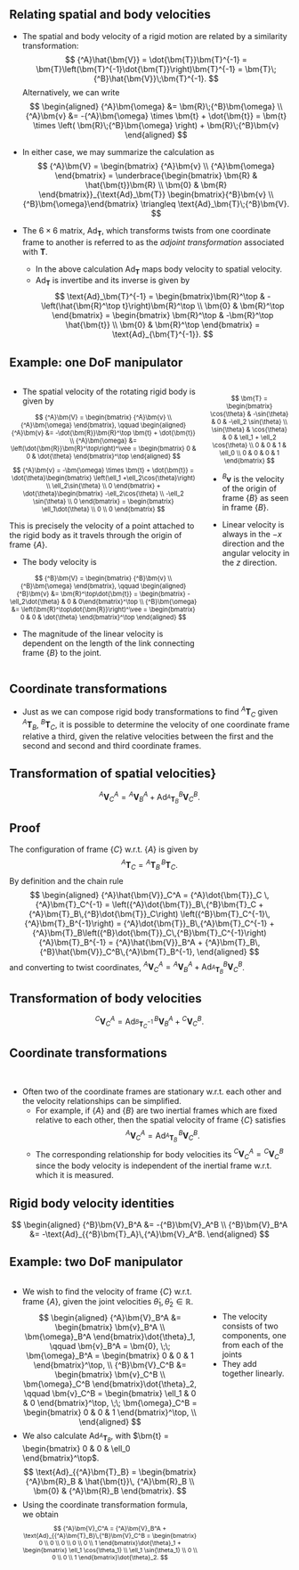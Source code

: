 ## Relating spatial and body velocities {.smaller}

* The spatial and body velocity of a rigid motion are related by a similarity
transformation:
$$
{^A}\hat{\bm{V}} = \dot{\bm{T}}\bm{T}^{-1} =
\bm{T}\left(\bm{T}^{-1}\dot{\bm{T}}\right)\bm{T}^{-1} =
\bm{T}\;{^B}\hat{\bm{V}}\;\bm{T}^{-1}.
$$
Alternatively, we can write
$$
\begin{aligned}
{^A}\bm{\omega} &= \bm{R}\;{^B}\bm{\omega} \\
{^A}\bm{v} &= -{^A}\bm{\omega} \times \bm{t} + \dot{\bm{t}} = \bm{t} \times
\left( \bm{R}\;{^B}\bm{\omega} \right) + \bm{R}\;{^B}\bm{v}
\end{aligned}
$$

* In either case, we may summarize the calculation as
$$ {^A}\bm{V} = \begin{bmatrix} {^A}\bm{v} \\ {^A}\bm{\omega} \end{bmatrix} =
\underbrace{\begin{bmatrix} \bm{R} & \hat{\bm{t}}\bm{R} \\ \bm{0} & \bm{R} \end{bmatrix}}_{\text{Ad}_\bm{T}}
\begin{bmatrix}{^B}\bm{v} \\ {^B}\bm{\omega}\end{bmatrix} \triangleq
\text{Ad}_\bm{T}\;{^B}\bm{V}.
$$

* The $6 \times 6$ matrix, $\text{Ad}_\bm{T}$, which transforms twists from one coordinate frame to
another is referred to as the _adjoint transformation_ associated with $\bm{T}$.
  - In the above calculation $\text{Ad}_\bm{T}$ maps body velocity to spatial
    velocity.
  - $\text{Ad}_\bm{T}$ is invertibe and its inverse is given by
  $$
  \text{Ad}_\bm{T}^{-1} = \begin{bmatrix}\bm{R}^\top & -\left(\hat{\bm{R}^\top
  t}\right)\bm{R}^\top \\ \bm{0} & \bm{R}^\top \end{bmatrix} =
  \begin{bmatrix} \bm{R}^\top & -\bm{R}^\top \hat{\bm{t}} \\ \bm{0} &
  \bm{R}^\top \end{bmatrix} = \text{Ad}_{\bm{T}^{-1}}.
  $$


<!--
## Transforming twists {.smaller}

&nbsp;

:::: {.columns}

::: {.column width="60%"}

* The velocity of a moving body can be expressed w.r.t. a world reference 
frame $\{A\}$ or the moving body frame $\{B\}$ as shown in the figure:

$$ {^Y}\bm{\nu} = \text{Ad}\left( {^Y}\xi_X \right){^X}\bm{\nu}. $$

by using the adjoint mapping/matrix, $\text{Ad}$, which is defined by:

$$ \text{Ad}(\xi) = 
\begin{bmatrix}
\bm{R} & \hat{\bm{t}} \bm{R} \\ 0 & \bm{R}
\end{bmatrix} \in \mathbb{R}^{6 \times 6}.
$$

* Recall $\xi \sim (\bm{R}, \bm{t})$ represents the rigid-body motion.

:::


::: {.column width="40%"}
<center>
<img src="contents/assets/fig3_1.svg" width="400" height="200" />
</center>

::: {.callout-tip icon="false"}
## Representing spatial velocities
Notice that $\bm{\nu}$ is a $6$-dimensional vector.
:::

:::

::::
-->

## Example: one DoF manipulator {.smaller}

:::: {.columns}

::: {.column width="70%"}
* The spatial velocity of the rotating rigid body is given by 

<p style="font-size: 80%">
$$
{^A}\bm{V} = \begin{bmatrix} {^A}\bm{v} \\ {^A}\bm{\omega} \end{bmatrix}, \qquad
\begin{aligned}
{^A}\bm{v} &= -\dot{\bm{R}}\bm{R}^\top \bm{t} + \dot{\bm{t}} \\
{^A}\bm{\omega} &= \left(\dot{\bm{R}}\bm{R}^\top\right)^\vee = \begin{bmatrix}
0 & 0 & \dot{\theta} \end{bmatrix}^\top
\end{aligned}
$$
</p>

<p style="font-size: 80%">
$$
{^A}\bm{v} = -\bm{\omega} \times \bm{t} + \dot{\bm{t}} = \dot{\theta}\begin{bmatrix}
\left(\ell_1 +\ell_2\cos{\theta}\right) \\
\ell_2\sin{\theta} \\ 0
\end{bmatrix} + \dot{\theta}\begin{bmatrix} -\ell_2\cos{\theta} \\ 
-\ell_2 \sin{\theta} \\ 0
\end{bmatrix} = \begin{bmatrix} \ell_1\dot{\theta} \\ 0 \\ 0 \end{bmatrix}
$$
</p>

This is precisely the velocity of a point attached to the rigid body as it
travels through the origin of frame $\{A\}$.

* The body velocity is

<p style="font-size: 80%">
$$
{^B}\bm{V} = \begin{bmatrix} {^B}\bm{v} \\ {^B}\bm{\omega} \end{bmatrix}, \qquad
\begin{aligned}
{^B}\bm{v} &= \bm{R}^\top\dot{\bm{t}} = \begin{bmatrix} -\ell_2\dot{\theta} & 0
& 0\end{bmatrix}^\top \\
{^B}\bm{\omega} &= \left(\bm{R}^\top\dot{\bm{R}}\right)^\vee = \begin{bmatrix}
0 & 0 & \dot{\theta} \end{bmatrix}^\top
\end{aligned}
$$
</p>

* The magnitude of the linear velocity is dependent on the length of the link
connecting frame $\{B\}$ to the joint.

:::


::: {.column width="30%"}
<img data-src="contents/assets/one-dof-manipulator.png" width="100%"/>

<p style="font-size: 80%">
$$
\bm{T} = \begin{bmatrix}
\cos{\theta} & -\sin{\theta} & 0 & -\ell_2 \sin{\theta} \\
\sin{\theta} & \cos{\theta} & 0 & \ell_1 + \ell_2 \cos{\theta} \\
0 & 0 & 1 & \ell_0 \\
0 & 0 & 0 & 1
\end{bmatrix}
$$
</p>

* ${^B}\bm{v}$ is the velocity of the origin of frame $\{B\}$ as seen in frame
$\{B\}$.

* Linear velocity is always in the $-x$ direction and the angular velocity in
the $z$ direction.

:::

::::


## Coordinate transformations {.smaller}

* Just as we can compose rigid body transformations to find ${^A}\bm{T}_C$ given
${^A}\bm{T}_B$, ${^B}\bm{T}_C$, it is possible to determine the velocity of one
coordinate frame relative a third, given the relative velocities between the
first and the second and second and third coordinate frames.

::: {.callout-note icon="false"}
## Transformation of spatial velocities}
$$ {^A}\bm{V}_C^A = {^A}\bm{V}_B^A + \text{Ad}_{{^A}\bm{T}_B} {^B}\bm{V}_C^B. $$
:::

:::: {.callout-tip icon="false"}
## Proof
The configuration of frame $\{C\}$ w.r.t. $\{A\}$ is given by $${^A}\bm{T}_C =
{^A}\bm{T}_B\,{^B}\bm{T}_C. $$
By definition and the chain rule
$$
\begin{aligned}
{^A}\hat{\bm{V}}_C^A = {^A}\dot{\bm{T}}_C \, {^A}\bm{T}_C^{-1} =
\left({^A}\dot{\bm{T}}_B\,{^B}\bm{T}_C + {^A}\bm{T}_B\,{^B}\dot{\bm{T}}_C\right)
\left({^B}\bm{T}_C^{-1}\,{^A}\bm{T}_B^{-1}\right) =
{^A}\dot{\bm{T}}_B\,{^A}\bm{T}_C^{-1} +
{^A}\bm{T}_B\left({^B}\dot{\bm{T}}_C\,{^B}\bm{T}_C^{-1}\right){^A}\bm{T}_B^{-1}
= {^A}\hat{\bm{V}}_B^A + {^A}\bm{T}_B\,{^B}\hat{\bm{V}}_C^B\,{^A}\bm{T}_B^{-1},
\end{aligned}
$$
and converting to twist coordinates,
${^A}\bm{V}_C^A = {^A}\bm{V}_B^A + \text{Ad}_{{^A}\bm{T}_B} {^B}\bm{V}_C^B$.
:::

::: {.callout-note icon="false"}
## Transformation of body velocities
$$ {^C}\bm{V}_C^A = \text{Ad}_{{^B}\bm{T}_C^{-1}}\,{^B}\bm{V}_B^A +
{^C}\bm{V}_C^B. $$
:::


## Coordinate transformations {.smaller}

&nbsp;

* Often two of the coordinate frames are stationary w.r.t. each other and the
velocity relationships can be simplified.
  - For example, if $\{A\}$ and $\{B\}$ are two inertial frames which are fixed
    relative to each other, then the spatial velocity of frame $\{C\}$ satisfies
    $$ {^A}\bm{V}_C^A = \text{Ad}_{{^A}\bm{T}_B}\,{^B}\bm{V}_C^B. $$
  - The corresponding relationship for body velocities its ${^C}\bm{V}_C^A =
    {^C}\bm{V}_C^B$ since the body velocity is independent of the inertial frame
    w.r.t. which it is measured.

::: {.callout-tip icon="false"}
## Rigid body velocity identities
$$
\begin{aligned}
{^B}\bm{V}_B^A &= -{^B}\bm{V}_A^B \\
{^B}\bm{V}_B^A &= -\text{Ad}_{{^B}\bm{T}_A}\,{^A}\bm{V}_A^B.
\end{aligned}
$$
:::


## Example: two DoF manipulator {.smaller}

:::: {.columns}

::: {.column width="70%"}
* We wish to find the velocity of frame $\{C\}$ w.r.t. frame $\{A\}$, given the
joint velocities $\dot{\theta}_1, \dot{\theta}_2 \in \mathbb{R}$.
$$
\begin{aligned}
{^A}\bm{V}_B^A &= \begin{bmatrix} \bm{v}_B^A \\ \bm{\omega}_B^A \end{bmatrix}\dot{\theta}_1, \qquad 
\bm{v}_B^A = \bm{0}, \;\; \bm{\omega}_B^A = \begin{bmatrix} 0 & 0 & 1
\end{bmatrix}^\top, \\
{^B}\bm{V}_C^B &= \begin{bmatrix} \bm{v}_C^B \\ \bm{\omega}_C^B \end{bmatrix}\dot{\theta}_2, \qquad 
\bm{v}_C^B = \begin{bmatrix} \ell_1 & 0 & 0 \end{bmatrix}^\top, \;\; \bm{\omega}_C^B = 
\begin{bmatrix} 0 & 0 & 1 \end{bmatrix}^\top, \\
\end{aligned}
$$
* We also calculate $\text{Ad}_{{^A}\bm{T}_B}$, with $\bm{t} = \begin{bmatrix} 0
& 0 & \ell_0 \end{bmatrix}^\top$.
$$ \text{Ad}_{{^A}\bm{T}_B} = \begin{bmatrix} {^A}\bm{R}_B & \hat{\bm{t}}\,
{^A}\bm{R}_B \\ \bm{0} & {^A}\bm{R}_B \end{bmatrix}. $$
* Using the coordinate transformation formula, we obtain
<p style="font-size:77%">
$$
{^A}\bm{V}_C^A = {^A}\bm{V}_B^A + \text{Ad}_{{^A}\bm{T}_B}\,{^B}\bm{V}_C^B = 
\begin{bmatrix} 0 \\ 0 \\ 0 \\ 0 \\ 0 \\ 1 \end{bmatrix}\dot{\theta}_1 +
\begin{bmatrix} \ell_1 \cos{\theta_1} \\ \ell_1 \sin{\theta_1} \\ 0 \\ 0 \\ 0 \\
1 \end{bmatrix}\dot{\theta}_2.
$$
</p>
:::

::: {.column width="30%"}

&nbsp;

<img data-src="contents/assets/two-dof-manipulator.png" width="100%"/>

::: {.callout-tip appearance="minimal"}
* The velocity consists of two components, one from each of the joints
* They add together linearly.
:::

:::

::::
